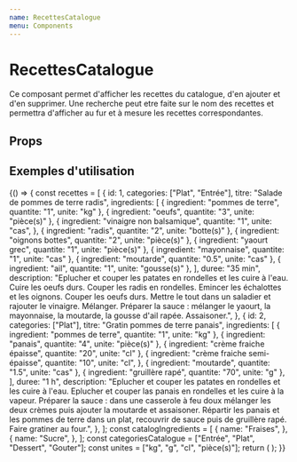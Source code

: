```yaml
---
name: RecettesCatalogue
menu: Components
---
```


# RecettesCatalogue


Ce composant permet d'afficher les recettes du catalogue, d'en ajouter
et d'en supprimer. Une recherche peut etre faite sur le nom des recettes et
permettra d'afficher au fur et à mesure les recettes correspondantes.

## Props

<Props of={RecettesCatalogue} />

## Exemples d'utilisation

<Playground>
  {() => {
    const recettes = [
      {
        id: 1,
        categories: ["Plat", "Entrée"],
        titre: "Salade de pommes de terre radis",
        ingredients: [
          { ingredient: "pommes de terre", quantite: "1", unite: "kg" },
          { ingredient: "oeufs", quantite: "3", unite: "pièce(s)" },
          {
            ingredient: "vinaigre non balsamique",
            quantite: "1",
            unite: "cas",
          },
          { ingredient: "radis", quantite: "2", unite: "botte(s)" },
          { ingredient: "oignons bottes", quantite: "2", unite: "pièce(s)" },
          { ingredient: "yaourt grec", quantite: "1", unite: "pièce(s)" },
          { ingredient: "mayonnaise", quantite: "1", unite: "cas" },
          { ingredient: "moutarde", quantite: "0.5", unite: "cas" },
          { ingredient: "ail", quantite: "1", unite: "gousse(s)" },
        ],
        duree: "35 min",
        description:
          "Eplucher et couper les patates en rondelles et les cuire à l'eau. Cuire les oeufs durs. Couper les radis en rondelles. Emincer les échalottes et les oignons. Couper les oeufs durs. Mettre le tout dans un saladier et rajouter le vinaigre. Mélanger. Préparer la sauce :  mélanger le yaourt, la mayonnaise, la moutarde, la gousse d'ail rapée. Assaisoner.",
      },
      {
        id: 2,
        categories: ["Plat"],
        titre: "Gratin pommes de terre panais",
        ingredients: [
          { ingredient: "pommes de terre", quantite: "1", unite: "kg" },
          { ingredient: "panais", quantite: "4", unite: "pièce(s)" },
          { ingredient: "crème fraiche épaisse", quantite: "20", unite: "cl" },
          {
            ingredient: "crème fraiche semi-épaisse",
            quantite: "10",
            unite: "cl",
          },
          { ingredient: "moutarde", quantite: "1.5", unite: "cas" },
          { ingredient: "gruillère rapé", quantite: "70", unite: "g" },
        ],
        duree: "1 h",
        description:
          "Eplucher et couper les patates en rondelles et les cuire à l'eau. Eplucher et couper las panais en rondelles et les cuire à la vapeur. Préparer la sauce : dans une casserole à feu doux mélanger les deux crèmes puis ajouter la moutarde et assaisoner. Répartir les panais et les pommes de terre dans un plat, recouvrir de sauce puis de gruillère rapé. Faire gratiner au four.",
      },
    ];
    const catalogIngredients = [
      {
        name: "Fraises",
      },
      {
        name: "Sucre",
      },
    ];
    const categoriesCatalogue = ["Entrée", "Plat", "Dessert", "Gouter"];
    const unites = ["kg", "g", "cl", "pièce(s)"];
    return (
      <RecettesCatalogue
        totalRecettes={recettes}
        possibleIngredients={catalogIngredients}
        totalCategories={categoriesCatalogue}
        totalUnites={unites}
      />
    );
  }}
</Playground>
